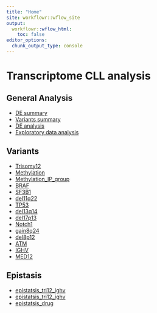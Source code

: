 ```yaml
---
title: "Home"
site: workflowr::wflow_site
output:
  workflowr::wflow_html:
    toc: false
editor_options:
  chunk_output_type: console
---
```


# Transcriptome CLL analysis

## General Analysis  

  + [DE summary](summary_de_genes.html)
  + [Variants summary](summary_variants.html)
  + [DE analysis](de_analysis.html)
  + [Exploratory data analysis](general_eda.html)
  
## Variants  

  + [Trisomy12](trisomy12.html)  
  + [Methylation](methylation_groups.html)
  + [Methylation_IP_group](methylation_IP_vs_all.html)
  + [BRAF](BRAF.html)  
  + [SF3B1](SF3B1.html)  
  + [del11q22](del11q22.html)  
  + [TP53](TP53.html)
  + [del13q14](Del13q14.html)
  + [del17p13](Del17p13.html)
  + [Notch1](Notch1.html)
  + [gain8q24](Gain8q24.html) 
  + [del8p12](Del8p12.html)
  + [ATM](ATM.html)
  + [IGHV](IGHV.html)
  + [MED12](MED12.html)
  
## Epistasis

  + [epistatsis_tri12_ighv](epistasis.html)
  + [epistatsis_tri12_ighv](methylation_epistasis.html)
  + [epistatsis_drug](epistasis_drug.html)


